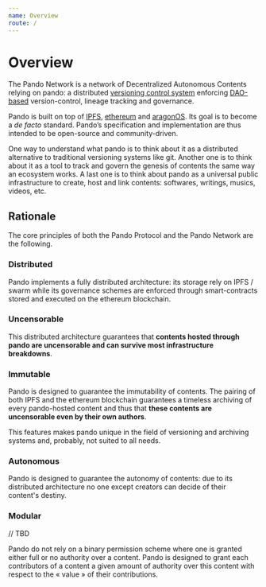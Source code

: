 ```yaml
---
name: Overview
route: /
---
```


# Overview

The Pando Network is a network of Decentralized Autonomous Contents relying on pando: a distributed [versioning control system](https://en.wikipedia.org/wiki/Version_control) enforcing [DAO-based](https://en.wikipedia.org/wiki/Decentralized_autonomous_organization) version-control, lineage tracking and governance.


Pando is built on top of [IPFS](https://ipfs.io/), [ethereum](https://ethereum.org/) and [aragonOS](https://aragon.one/os). Its goal is to become a _de facto_ standard. Pando’s specification and implementation are thus intended to be open-source and community-driven.

One way to understand what pando is to think about it as a distributed alternative to traditional versioning systems like git. Another one is to think about it as a tool to track and govern the genesis of contents the same way an ecosystem works. A last one is to think about pando as a universal public infrastructure to create, host and link contents: softwares, writings, musics, videos, etc.

## Rationale

The core principles of both the Pando Protocol and the Pando Network are the following.

### Distributed

Pando implements a fully distributed architecture: its storage rely on IPFS / swarm while its governance schemes are enforced through smart-contracts stored and executed on the ethereum blockchain.

### Uncensorable

This distributed architecture guarantees that **contents hosted through pando are uncensorable and can survive most infrastructure breakdowns**.

### Immutable

Pando is designed to guarantee the immutability of contents. The pairing of both IPFS and the ethereum blockchain guarantees a timeless archiving of every pando-hosted content and thus that **these contents are uncensorable even by their own authors**.

This features makes pando unique in the field of versioning and archiving systems and, probably, not suited to all needs.

### Autonomous

Pando is designed to guarantee the autonomy of contents: due to its distributed architecture no one except creators can decide of their content's destiny.

### Modular

// TBD

Pando do not rely on a binary permission scheme where one is granted either full or no authority over a content. Pando is designed to grant each contributors of a content a given amount of authority over this content with respect to the « value » of their contributions.
